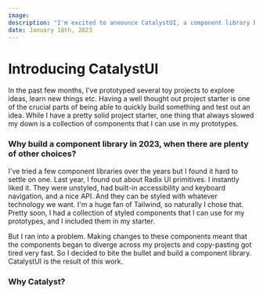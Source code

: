 ```yaml
---
image:
description: "I'm excited to announce CatalystUI, a component library built on top of Radix UI and TailwindCSS to make prototyping apps faster."
date: January 18th, 2023
---
```



# Introducing CatalystUI

<Authors date='January 18th, 2023'>
	<Author name='Ilango' link='https://twitter.com/i4o_dev' />
</Authors>

In the past few months, I've prototyped several toy projects to explore ideas, learn new things etc.
Having a well thought out project starter is one of the crucial parts of being able to quickly build something and test out an idea. While I have a pretty solid
project starter, one thing that always slowed my down is a collection of components that I can use in my prototypes.

### Why build a component library in 2023, when there are plenty of other choices?

I've tried a few component libraries over the years but I found it hard to settle on one. Last year, I found out about Radix UI primitives. I instantly liked it.
They were unstyled, had built-in accessibility and keyboard navigation, and a nice API. And they can be styled with whatever technology we want. I'm a huge fan of Tailwind,
so naturally I chose that. Pretty soon, I had a collection of styled components that I can use for my prototypes, and I included them in my starter.

But I ran into a problem. Making changes to these components meant that the components began to diverge across my projects and copy-pasting got tired very fast.
So I decided to bite the bullet and build a component library. CatalystUI is the result of this work.

### Why Catalyst?
